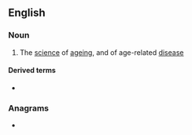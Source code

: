 ==English==

===Noun===
{{wikipedia}}
{{en-noun|-}}

# The [[science]] of [[ageing]], and of age-related [[disease]]

====Derived terms====
* {{l|en|geroscientist}}

===Anagrams===
* {{anagrams|en|a=cceeeginors|coregencies}}